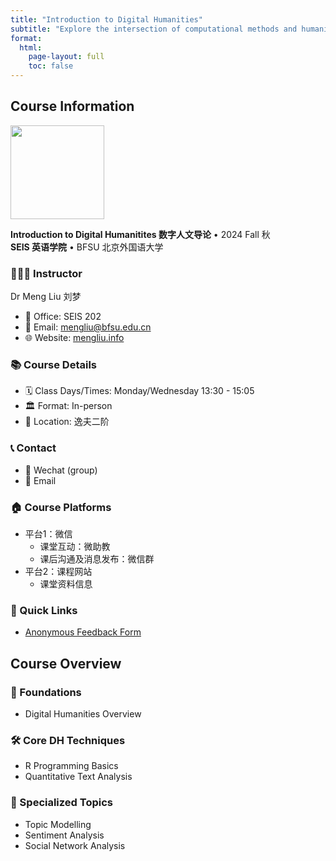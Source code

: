 ```yaml
---
title: "Introduction to Digital Humanities"
subtitle: "Explore the intersection of computational methods and humanities"
format:
  html:
    page-layout: full
    toc: false
---
```


## Course Information {.unnumbered}

::: {.grid}
::: {.g-col-4}
![](images/dh.png){width=150px fig-align="left"}
:::
::: {.g-col-6}
**Introduction to Digital Humanitites 数字人文导论** • 2024 Fall 秋  
**SEIS 英语学院** • BFSU 北京外国语大学
:::
:::


::: {.grid}

::: {.g-col-4}
### 👩🏻‍🏫 Instructor {.unnumbered}
Dr Meng Liu 刘梦

- 🏢 Office: SEIS 202
- 📧 Email: [mengliu@bfsu.edu.cn](mailto:mengliu@bfsu.edu.cn)
- 🌐 Website: [mengliu.info](https://mengliu.info)
:::

::: {.g-col-4}
### 📚 Course Details {.unnumbered}

- 🗓️ Class Days/Times: Monday/Wednesday 13:30 - 15:05
- 🏛️ Format: In-person
- 📍 Location: 逸夫二阶
:::

::: {.g-col-4}
### 📞 Contact {.unnumbered}
- 💬 Wechat (group) 
- 📧 Email
:::

:::

::: {.grid}
::: {.g-col-4}
### 🏠 Course Platforms {.unnumbered}

- 平台1：微信
   - 课堂互动：微助教
   - 课后沟通及消息发布：微信群
- 平台2：课程网站
   - 课堂资料信息

:::

::: {.g-col-4}
### 🔗 Quick Links {.unnumbered}

- [Anonymous Feedback Form]()

:::
:::

## Course Overview {.unnumbered}

::: {.grid}

::: {.g-col-4}
### 🌱 Foundations {.unnumbered}

- Digital Humanities Overview
:::

::: {.g-col-4}
### 🛠️ Core DH Techniques {.unnumbered}

- R Programming Basics
- Quantitative Text Analysis
:::

::: {.g-col-4}
### 🚀 Specialized Topics {.unnumbered}

- Topic Modelling
- Sentiment Analysis
- Social Network Analysis
:::

:::
